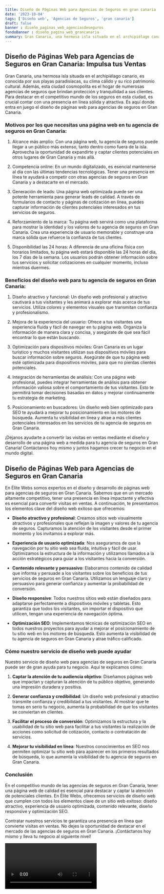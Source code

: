 ```yaml
---
title: Diseño de Páginas Web para Agencias de Seguros en gran canaria
date: '2023-10-04'
tags: ['Diseño web', 'Agencias de Seguros', 'gran canaria']
draft: false
banner : diseño_paginas_web_agenciasdeseguros
fondoBanner : diseño_pagina_web_grancanaria
summary: Gran Canaria, una hermosa isla situada en el archipiélago canario, es conocida por sus playas paradisíacas, su clima cálido y su rico patrimonio cultural. Además, esta ciudad cosmopolita es el hogar de numerosas agencias de seguros que brindan protección y tranquilidad a sus clientes. Para destacar en el competitivo mundo de los seguros en esta ciudad, es crucial contar con una presencia en línea sólida y atractiva. Es aquí donde entra en juego el diseño de páginas web para agencias de seguros en Gran Canaria.
---
```


## Diseño de Páginas Web para Agencias de Seguros en Gran Canaria: Impulsa tus Ventas

Gran Canaria, una hermosa isla situada en el archipiélago canario, es conocida por sus playas paradisíacas, su clima cálido y su rico patrimonio cultural. Además, esta ciudad cosmopolita es el hogar de numerosas agencias de seguros que brindan protección y tranquilidad a sus clientes. Para destacar en el competitivo mundo de los seguros en esta ciudad, es crucial contar con una presencia en línea sólida y atractiva. Es aquí donde entra en juego el diseño de páginas web para agencias de seguros en Gran Canaria.

### Motivos por los que necesitas una página web en tu agencia de seguros en Gran Canaria:

1. Alcance más amplio: Con una página web, tu agencia de seguros puede llegar a un público más extenso, tanto dentro como fuera de la isla. Aprovecha la oportunidad de expandirte y captar clientes potenciales en otros lugares de Gran Canaria y más allá.

2. Competencia online: En un mundo digitalizado, es esencial mantenerse al día con las últimas tendencias tecnológicas. Tener una presencia en línea te ayudará a competir con otras agencias de seguros en Gran Canaria y a destacarte en el mercado.

3. Generación de leads: Una página web optimizada puede ser una potente herramienta para generar leads de calidad. A través de formularios de contacto y páginas de cotización en línea, puedes capturar información de clientes potenciales interesados en tus servicios de seguros.

4. Reforzamiento de la marca: Tu página web servirá como una plataforma para mostrar la identidad y los valores de tu agencia de seguros en Gran Canaria. Crea una experiencia de usuario memorable y construye una marca sólida que refuerce la confianza de tus clientes.

5. Disponibilidad las 24 horas: A diferencia de una oficina física con horarios limitados, tu página web estará disponible las 24 horas del día, los 7 días de la semana. Los usuarios podrán obtener información sobre tus servicios y solicitar cotizaciones en cualquier momento, incluso mientras duermes.

### Beneficios del diseño web para tu agencia de seguros en Gran Canaria:

1. Diseño atractivo y funcional: Un diseño web profesional y atractivo cautivará a tus visitantes y les animará a explorar más acerca de tus servicios. Utiliza colores y elementos visuales que transmitan confianza y profesionalismo.

2. Mejora de la experiencia del usuario: Ofrece a tus visitantes una experiencia fluida y fácil de navegar en tu página web. Organiza la información de manera clara y concisa, y asegúrate de que sea fácil encontrar lo que están buscando.

3. Optimización para dispositivos móviles: Gran Canaria es un lugar turístico y muchos visitantes utilizan sus dispositivos móviles para buscar información sobre seguros. Asegúrate de que tu página web esté optimizada para dispositivos móviles, para que no pierdas clientes potenciales.

4. Integración de herramientas de análisis: Con una página web profesional, puedes integrar herramientas de análisis para obtener información valiosa sobre el comportamiento de tus visitantes. Esto te permitirá tomar decisiones basadas en datos y mejorar continuamente tu estrategia de marketing.

5. Posicionamiento en buscadores: Un diseño web bien optimizado para SEO te ayudará a mejorar tu posicionamiento en los motores de búsqueda. Aumenta tu visibilidad en línea y atrae a más clientes potenciales interesados en los servicios de tu agencia de seguros en Gran Canaria.

¡Déjanos ayudarte a convertir las visitas en ventas mediante el diseño y desarrollo de una página web a medida para tu agencia de seguros en Gran Canaria! Contáctanos hoy mismo y juntos hagamos crecer tu negocio en el mundo digital.

<GifSeo />

<Cta />

## Diseño de Páginas Web para Agencias de Seguros en Gran Canaria

En Élite Webs somos expertos en el diseño y desarrollo de páginas web para agencias de seguros en Gran Canaria. Sabemos que en un mercado altamente competitivo, tener una presencia en línea impactante y efectiva es esencial para convertir visitas en ventas. A continuación, te presentamos los elementos clave del diseño web exitoso que ofrecemos:

- **Diseño atractivo y profesional**: Creamos sitios web visualmente atractivos y profesionales que reflejan la imagen y valores de tu agencia de seguros. Capturamos la atención de los visitantes desde el primer momento y los invitamos a explorar más.

- **Experiencia de usuario optimizada**: Nos aseguramos de que la navegación por tu sitio web sea fluida, intuitiva y fácil de usar. Optimizamos la estructura de la información y utilizamos llamados a la acción estratégicos para guiar a los visitantes hacia la conversión.

- **Contenido relevante y persuasivo**: Elaboramos contenido de calidad que informa y persuade a los visitantes sobre los beneficios de tus servicios de seguros en Gran Canaria. Utilizamos un lenguaje claro y persuasivo para generar confianza y aumentar la probabilidad de conversión.

- **Diseño responsive**: Todos nuestros sitios web están diseñados para adaptarse perfectamente a dispositivos móviles y tabletas. Esto garantiza que todos los visitantes, sin importar el dispositivo que utilicen, tengan una experiencia de navegación óptima.

- **Optimización SEO**: Implementamos técnicas de optimización SEO en todos nuestros proyectos para ayudar a mejorar el posicionamiento de tu sitio web en los motores de búsqueda. Esto aumenta la visibilidad de tu agencia de seguros en Gran Canaria y atrae tráfico calificado.

### Cómo nuestro servicio de diseño web puede ayudar

Nuestro servicio de diseño web para agencias de seguros en Gran Canaria puede ser de gran ayuda para tu negocio. Aquí te explicamos cómo:

1. **Captar la atención de tu audiencia objetivo**: Diseñamos páginas web que impactan y capturan la atención de tu público objetivo, generando una impresión duradera y positiva.

2. **Generar confianza y credibilidad**: Un diseño web profesional y atractivo transmite confianza y credibilidad a tus visitantes. Al mostrar que te tomas en serio tu negocio, aumenta la probabilidad de que los visitantes se conviertan en clientes.

3. **Facilitar el proceso de conversión**: Optimizamos la estructura y la usabilidad de tu sitio web para facilitar a tus visitantes la realización de acciones como solicitud de cotización, contacto o contratación de servicios.

4. **Mejorar tu visibilidad en línea**: Nuestros conocimientos en SEO nos permiten optimizar tu sitio web para aparecer en los primeros resultados de búsqueda, lo que aumenta la visibilidad de tu agencia de seguros en Gran Canaria.

### Conclusión

En el competitivo mundo de las agencias de seguros en Gran Canaria, tener una página web de calidad es esencial para destacar y captar la atención de potenciales clientes. En Élite Webs, ofrecemos servicios de diseño web que cumplen con todos los elementos clave de un sitio web exitoso: diseño atractivo, experiencia de usuario optimizada, contenido relevante, diseño responsive y optimización SEO.

Contratar nuestros servicios te garantiza una presencia en línea que convierte visitas en ventas. No dejes la oportunidad de destacar en el mercado de las agencias de seguros en Gran Canaria. ¡Contáctanos hoy mismo y lleva tu negocio al siguiente nivel!

<Video />

<CtaBot job='Agencias de Seguros' city='gran canaria'/>

<Gmaps query='gran canaria+españa+maps' />
